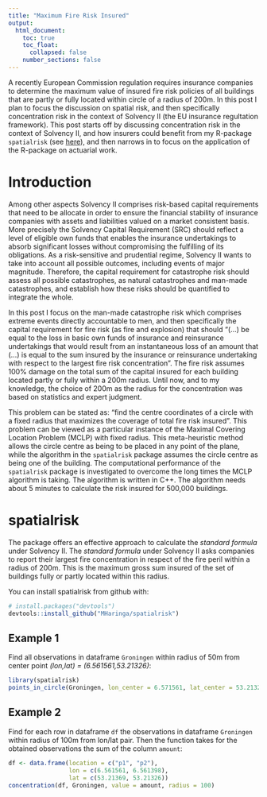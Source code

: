 ```yaml
---
title: "Maximum Fire Risk Insured"
output:
  html_document:
    toc: true
    toc_float:
      collapsed: false
    number_sections: false
---
```


A recently European Commission regulation requires insurance companies to determine the maximum value of insured fire risk policies of all buildings that are partly or fully located within circle of a radius of 200m. In this post I plan to focus the discussion on spatial risk, and then specifically concentration risk in the context of Solvency II (the EU insurance regultation framework). This post starts off by discussing concentration risk in the context of Solvency II, and how insurers could benefit from my R-package `spatialrisk` (see [here]( https://CRAN.R-project.org/package=spatialrisk)), and then narrows in to focus on the application of the R-package on actuarial work. 

# Introduction

Among other aspects Solvency II comprises risk-based capital requirements that need to be allocate in order to ensure the financial
stability of insurance companies with assets and liabilities valued on a market consistent basis. More precisely the Solvency Capital
Requirement (SRC) should reflect a level of eligible own funds that enables the insurance undertakings to absorb significant losses
without compromising the fulfilling of its obligations. As a risk-sensitive and prudential regime, Solvency II wants to take into account
all possible outcomes, including events of major magnitude. Therefore, the capital requirement for catastrophe risk should assess all
possible catastrophes, as natural catastrophes and man-made catastrophes, and establish how these risks should be quantified to integrate
the whole.

In this post I focus on the man-made catastrophe risk which comprises extreme events directly accountable to men, and then specifically
the capital requirement for fire risk (as fire and explosion) that should "(...) be equal to the loss in basic own funds of insurance and reinsurance undertakings that would result from an instantaneous loss of an amount that (...) is equal to the sum insured by the insurance or reinsurance undertaking with respect to the largest fire risk concentration". The fire risk assumes 100% damage on the total sum of the capital insured for each building located partly or fully within a 200m radius. Until now, and to my knowledge, the choice of 200m as the radius for the concentration was based on statistics and expert judgment.

This problem can be stated as: "find the centre coordinates of a circle with a fixed radius that maximizes the coverage of total fire risk insured". This problem can be viewed as a particular instance of the Maximal Covering Location Problem (MCLP) with fixed radius. This meta-heuristic method allows the circle centre as being to be placed in any point of the plane, while the algorithm in the `spatialrisk` package assumes the circle centre as being one of the building. The computational performance of the `spatialrisk` package is investigated to overcome the long times the MCLP algorithm is taking. The algorithm is written in C++. The algorithm needs about 5 minutes to calculate the risk insured for 500,000 buildings. 


# spatialrisk

The package offers an effective approach to calculate the *standard formula* under Solvency II. The *standard formula* under Solvency II asks companies to report their largest fire concentration in respect of the fire peril within a radius of 200m. This is the maximum gross sum insured of the set of buildings fully or partly located within this radius. 

You can install spatialrisk from github with:
  
```r
# install.packages("devtools")
devtools::install_github("MHaringa/spatialrisk")
```

## Example 1
Find all observations in dataframe `Groningen` within radius of 50m from center point *(lon,lat) = (6.561561,53.21326)*:
  
```r
library(spatialrisk)
points_in_circle(Groningen, lon_center = 6.571561, lat_center = 53.21326, radius = 50)
```

## Example 2
Find for each row in dataframe `df` the observations in dataframe `Groningen` within radius of 100m from lon/lat pair. Then the function takes for the obtained observations the sum of the column `amount`: 
  
```r
df <- data.frame(location = c("p1", "p2"), 
                 lon = c(6.561561, 6.561398), 
                 lat = c(53.21369, 53.21326))
concentration(df, Groningen, value = amount, radius = 100)
```



















